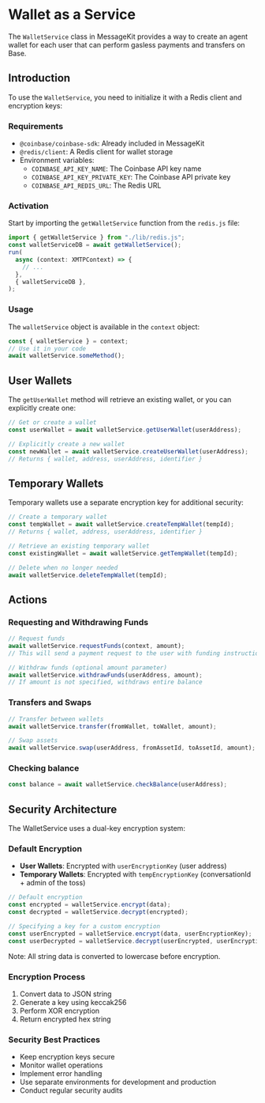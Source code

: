 # Wallet as a Service

The `WalletService` class in MessageKit provides a way to create an agent wallet for each user that can perform gasless payments and transfers on Base.

## Introduction

To use the `WalletService`, you need to initialize it with a Redis client and encryption keys:

### Requirements

- `@coinbase/coinbase-sdk`: Already included in MessageKit
- `@redis/client`: A Redis client for wallet storage
- Environment variables:
  - `COINBASE_API_KEY_NAME`: The Coinbase API key name
  - `COINBASE_API_KEY_PRIVATE_KEY`: The Coinbase API private key
  - `COINBASE_API_REDIS_URL`: The Redis URL

### Activation

Start by importing the `getWalletService` function from the `redis.js` file:

```typescript
import { getWalletService } from "./lib/redis.js";
const walletServiceDB = await getWalletService();
run(
  async (context: XMTPContext) => {
    // ...
  },
  { walletServiceDB },
);
```

### Usage

The `walletService` object is available in the `context` object:

```typescript
const { walletService } = context;
// Use it in your code
await walletService.someMethod();
```

## User Wallets

The `getUserWallet` method will retrieve an existing wallet, or you can explicitly create one:

```typescript
// Get or create a wallet
const userWallet = await walletService.getUserWallet(userAddress);

// Explicitly create a new wallet
const newWallet = await walletService.createUserWallet(userAddress);
// Returns { wallet, address, userAddress, identifier }
```

## Temporary Wallets

Temporary wallets use a separate encryption key for additional security:

```typescript
// Create a temporary wallet
const tempWallet = await walletService.createTempWallet(tempId);
// Returns { wallet, address, userAddress, identifier }

// Retrieve an existing temporary wallet
const existingWallet = await walletService.getTempWallet(tempId);

// Delete when no longer needed
await walletService.deleteTempWallet(tempId);
```

## Actions

### Requesting and Withdrawing Funds

```typescript
// Request funds
await walletService.requestFunds(context, amount);
// This will send a payment request to the user with funding instructions

// Withdraw funds (optional amount parameter)
await walletService.withdrawFunds(userAddress, amount);
// If amount is not specified, withdraws entire balance
```

### Transfers and Swaps

```typescript
// Transfer between wallets
await walletService.transfer(fromWallet, toWallet, amount);

// Swap assets
await walletService.swap(userAddress, fromAssetId, toAssetId, amount);
```

### Checking balance

```typescript
const balance = await walletService.checkBalance(userAddress);
```

## Security Architecture

The WalletService uses a dual-key encryption system:

### Default Encryption

- **User Wallets**: Encrypted with `userEncryptionKey` (user address)
- **Temporary Wallets**: Encrypted with `tempEncryptionKey` (conversationId + admin of the toss)

```typescript
// Default encryption
const encrypted = walletService.encrypt(data);
const decrypted = walletService.decrypt(encrypted);

// Specifying a key for a custom encryption
const userEncrypted = walletService.encrypt(data, userEncryptionKey);
const userDecrypted = walletService.decrypt(userEncrypted, userEncryptionKey);
```

Note: All string data is converted to lowercase before encryption.

### Encryption Process

1. Convert data to JSON string
2. Generate a key using keccak256
3. Perform XOR encryption
4. Return encrypted hex string

### Security Best Practices

- Keep encryption keys secure
- Monitor wallet operations
- Implement error handling
- Use separate environments for development and production
- Conduct regular security audits
